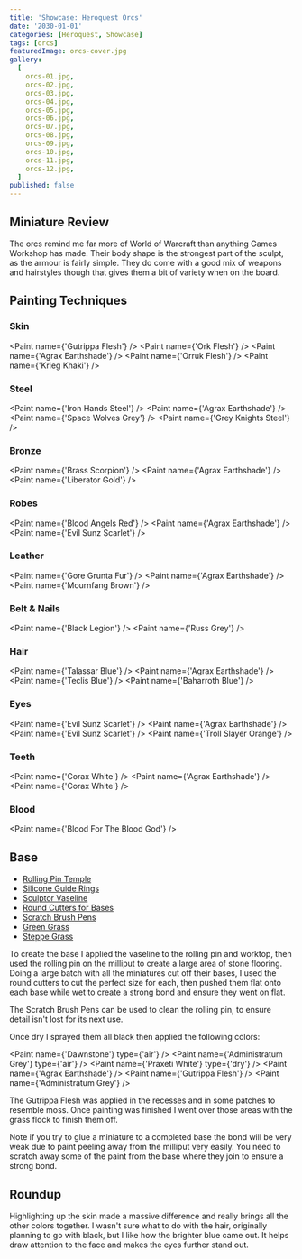 ```yaml
---
title: 'Showcase: Heroquest Orcs'
date: '2030-01-01'
categories: [Heroquest, Showcase]
tags: [orcs]
featuredImage: orcs-cover.jpg
gallery:
  [
    orcs-01.jpg,
    orcs-02.jpg,
    orcs-03.jpg,
    orcs-04.jpg,
    orcs-05.jpg,
    orcs-06.jpg,
    orcs-07.jpg,
    orcs-08.jpg,
    orcs-09.jpg,
    orcs-10.jpg,
    orcs-11.jpg,
    orcs-12.jpg,
  ]
published: false
---
```



## Miniature Review

The orcs remind me far more of World of Warcraft than anything Games Workshop has made. Their body shape is the strongest
part of the sculpt, as the armour is fairly simple. They do come with a good mix of weapons and hairstyles though
that gives them a bit of variety when on the board.

## Painting Techniques

### Skin

<Paint name={'Gutrippa Flesh'} />
<Paint name={'Ork Flesh'} />
<Paint name={'Agrax Earthshade'} />
<Paint name={'Orruk Flesh'} />
<Paint name={'Krieg Khaki'} />

### Steel

<Paint name={'Iron Hands Steel'} />
<Paint name={'Agrax Earthshade'} />
<Paint name={'Space Wolves Grey'} />
<Paint name={'Grey Knights Steel'} />

### Bronze

<Paint name={'Brass Scorpion'} />
<Paint name={'Agrax Earthshade'} />
<Paint name={'Liberator Gold'} />

### Robes

<Paint name={'Blood Angels Red'} />
<Paint name={'Agrax Earthshade'} />
<Paint name={'Evil Sunz Scarlet'} />

### Leather

<Paint name={'Gore Grunta Fur'} />
<Paint name={'Agrax Earthshade'} />
<Paint name={'Mournfang Brown'} />

### Belt & Nails

<Paint name={'Black Legion'} />
<Paint name={'Russ Grey'} />

### Hair

<Paint name={'Talassar Blue'} />
<Paint name={'Agrax Earthshade'} />
<Paint name={'Teclis Blue'} />
<Paint name={'Baharroth Blue'} />

### Eyes

<Paint name={'Evil Sunz Scarlet'} />
<Paint name={'Agrax Earthshade'} />
<Paint name={'Evil Sunz Scarlet'} />
<Paint name={'Troll Slayer Orange'} />

### Teeth

<Paint name={'Corax White'} />
<Paint name={'Agrax Earthshade'} />
<Paint name={'Corax White'} />

### Blood

<Paint name={'Blood For The Blood God'} />

## Base

- [Rolling Pin Temple](https://www.greenstuffworld.com/en/modelling-textured-rolling-pins/365-rolling-pin-hobby-roller-temple.html)
- [Silicone Guide Rings](https://www.greenstuffworld.com/en/modelling-textured-rolling-pins/540-silicone-guide-rings.html)
- [Sculptor Vaseline](https://www.greenstuffworld.com/en/sculptor-vaseline/349-sculptor-vaseline-petroleum-jelly.html)
- [Round Cutters for Bases](https://www.greenstuffworld.com/en/hobby-cutting-tools/801-round-cutters-for-bases-stainless-steel.html)
- [Scratch Brush Pens](https://www.greenstuffworld.com/en/engraving-tools/690-scratch-brush-pens.html)
- [Green Grass](https://www.thearmypainter.com/shop/us/bf4113p)
- [Steppe Grass](https://www.thearmypainter.com/shop/us/bf4115p)

To create the base I applied the vaseline to the rolling pin and worktop, then used the rolling pin on the milliput to
create a large area of stone flooring. Doing a large batch with all the miniatures cut off their bases, I used the round
cutters to cut the perfect size for each, then pushed them flat onto each base while wet to create a strong bond and
ensure they went on flat.

The Scratch Brush Pens can be used to clean the rolling pin, to ensure detail isn't lost for its next use.

Once dry I sprayed them all black then applied the following colors:

<Paint name={'Dawnstone'} type={'air'} />
<Paint name={'Administratum Grey'} type={'air'} />
<Paint name={'Praxeti White'} type={'dry'} />
<Paint name={'Agrax Earthshade'} />
<Paint name={'Gutrippa Flesh'} />
<Paint name={'Administratum Grey'} />

The Gutrippa Flesh was applied in the recesses and in some patches to resemble moss. Once painting was finished I went
over those areas with the grass flock to finish them off.

Note if you try to glue a miniature to a completed base the bond will be very weak due to paint peeling away from the
milliput very easily. You need to scratch away some of the paint from the base where they join to ensure a strong bond.

## Roundup

Highlighting up the skin made a massive difference and really brings all the other colors together. I wasn't sure
what to do with the hair, originally planning to go with black, but I like how the brighter blue came out. It helps
draw attention to the face and makes the eyes further stand out.
